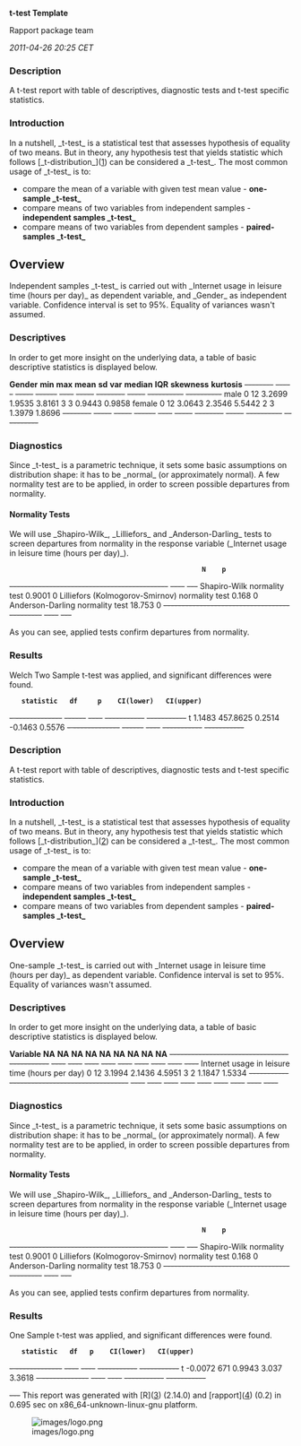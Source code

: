 '''t-test Template'''

Rapport package team

''2011-04-26 20:25 CET''


=== Description ===

A t-test report with table of descriptives, diagnostic tests and t-test specific statistics. 

=== Introduction ===

In a nutshell, _t-test_ is a statistical test that assesses hypothesis of equality of two means. But in theory, any hypothesis test that yields statistic which follows [_t-distribution_]([https://en.wikipedia.org/wiki/Student%27s_t-distribution]) can be considered a _t-test_. The most common usage of _t-test_ is to: 

* compare the mean of a variable with given test mean value - '''one-sample _t-test_'''
* compare means of two variables from independent samples - '''independent samples _t-test_'''
* compare means of two variables from dependent samples - '''paired-samples _t-test_''' 

== Overview ==

Independent samples _t-test_ is carried out with _Internet usage in leisure time (hours per day)_ as dependent variable, and _Gender_ as independent variable. Confidence interval is set to 95%. Equality of variances wasn't assumed. 

=== Descriptives ===

In order to get more insight on the underlying data, a table of basic descriptive statistics is displayed below. 

'''Gender'''   '''min'''   '''max'''   '''mean'''   '''sd'''   '''var'''   '''median'''   '''IQR'''   '''skewness'''   '''kurtosis'''  
<s>--------</s> <s>-----</s> <s>-----</s> <s>------</s> <s>----</s> <s>-----</s> <s>--------</s> <s>-----</s> <s>----------</s> <s>----------</s>
male         0         12        3.2699     1.9535   3.8161    3            3         0.9443         0.9858        
female       0         12        3.0643     2.3546   5.5442    2            3         1.3979         1.8696        
<s>--------</s> <s>-----</s> <s>-----</s> <s>------</s> <s>----</s> <s>-----</s> <s>--------</s> <s>-----</s> <s>----------</s> <s>----------</s>

=== Diagnostics ===

Since _t-test_ is a parametric technique, it sets some basic assumptions on distribution shape: it has to be _normal_ (or approximately normal). A few normality test are to be applied, in order to screen possible departures from normality.  

==== Normality Tests ====

We will use _Shapiro-Wilk_, _Lilliefors_ and _Anderson-Darling_ tests to screen departures from normality in the response variable (_Internet usage in leisure time (hours per day)_).  

<!-- endlist -->

                                                 '''N'''    '''p'''  
<s>--------------------------------------------</s> <s>----</s> <s>---</s>
Shapiro-Wilk normality test                      0.9001   0      
Lilliefors (Kolmogorov-Smirnov) normality test   0.168    0      
Anderson-Darling normality test                  18.753   0      
<s>--------------------------------------------</s> <s>----</s> <s>---</s>

As you can see, applied tests confirm departures from normality. 

=== Results ===

Welch Two Sample t-test was applied, and significant differences were found. 

<!-- endlist -->

    '''statistic'''   '''df'''     '''p'''    '''CI(lower)'''   '''CI(upper)'''  
<s>- -------------</s> <s>------</s> <s>----</s> <s>-----------</s> <s>-----------</s>
t   1.1483          457.8625   0.2514   -0.1463         0.5576         
<s>- -------------</s> <s>------</s> <s>----</s> <s>-----------</s> <s>-----------</s>

=== Description ===

A t-test report with table of descriptives, diagnostic tests and t-test specific statistics. 

=== Introduction ===

In a nutshell, _t-test_ is a statistical test that assesses hypothesis of equality of two means. But in theory, any hypothesis test that yields statistic which follows [_t-distribution_]([https://en.wikipedia.org/wiki/Student%27s_t-distribution]) can be considered a _t-test_. The most common usage of _t-test_ is to: 

* compare the mean of a variable with given test mean value - '''one-sample _t-test_'''
* compare means of two variables from independent samples - '''independent samples _t-test_'''
* compare means of two variables from dependent samples - '''paired-samples _t-test_''' 

== Overview ==

One-sample _t-test_ is carried out with _Internet usage in leisure time (hours per day)_ as dependent variable. Confidence interval is set to 95%. Equality of variances wasn't assumed. 

=== Descriptives ===

In order to get more insight on the underlying data, a table of basic descriptive statistics is displayed below. 

'''Variable'''                                     '''NA'''   '''NA'''   '''NA'''   '''NA'''   '''NA'''   '''NA'''   '''NA'''   '''NA'''   '''NA'''  
<s>--------------------------------------------</s> <s>----</s> <s>----</s> <s>----</s> <s>----</s> <s>----</s> <s>----</s> <s>----</s> <s>----</s> <s>----</s>
Internet usage in leisure time (hours per day)   0        12       3.1994   2.1436   4.5951   3        2        1.1847   1.5334  
<s>--------------------------------------------</s> <s>----</s> <s>----</s> <s>----</s> <s>----</s> <s>----</s> <s>----</s> <s>----</s> <s>----</s> <s>----</s>

=== Diagnostics ===

Since _t-test_ is a parametric technique, it sets some basic assumptions on distribution shape: it has to be _normal_ (or approximately normal). A few normality test are to be applied, in order to screen possible departures from normality.  

==== Normality Tests ====

We will use _Shapiro-Wilk_, _Lilliefors_ and _Anderson-Darling_ tests to screen departures from normality in the response variable (_Internet usage in leisure time (hours per day)_).  

<!-- endlist -->

                                                 '''N'''    '''p'''  
<s>--------------------------------------------</s> <s>----</s> <s>---</s>
Shapiro-Wilk normality test                      0.9001   0      
Lilliefors (Kolmogorov-Smirnov) normality test   0.168    0      
Anderson-Darling normality test                  18.753   0      
<s>--------------------------------------------</s> <s>----</s> <s>---</s>

As you can see, applied tests confirm departures from normality. 

=== Results ===

One Sample t-test was applied, and significant differences were found. 

<!-- endlist -->

    '''statistic'''   '''df'''   '''p'''    '''CI(lower)'''   '''CI(upper)'''  
<s>- -------------</s> <s>----</s> <s>----</s> <s>-----------</s> <s>-----------</s>
t   -0.0072         671      0.9943   3.037           3.3618         
<s>- -------------</s> <s>----</s> <s>----</s> <s>-----------</s> <s>-----------</s>

<s>---</s>
This report was generated with [R]([http://www.r-project.org/]) (2.14.0) and [rapport]([http://al3xa.github.com/rapport/]) (0.2) in 0.695 sec on x86_64-unknown-linux-gnu platform. 

[[Image:images/logo.png|center]]

<!-- wiki code generated by txt2tags 2.6 (http://txt2tags.org) -->
<!-- cmdline: txt2tags -\-encoding=UTF-8 -t wiki -o demo/t-test.wiki demo/t-test.txt -->
